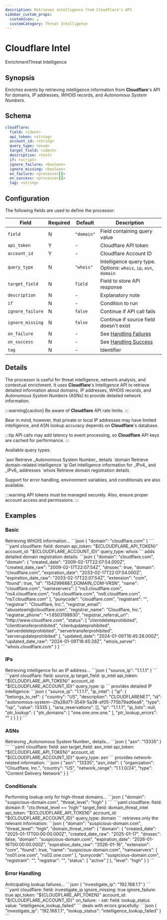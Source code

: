 ```yaml
---
description: Retrieves intelligence from Cloudflare's API
sidebar_custom_props: 
  customIcon: ☁️
  customCategory: Threat Intelligence
---
```


# Cloudflare Intel

<span className="theme-doc-version-badge badge badge--primary">Enrichment</span><span className="theme-doc-version-badge badge badge--secondary">Threat Intelligence</span>

## Synopsis

Enriches events by retrieving intelligence information from **Cloudflare**'s API for domains, _IP_ addresses, _WHOIS_ records, and _Autonomous System Numbers_.

## Schema

```yaml {2-6}
cloudflare:
  field: <ident>
  api_token: <string>
  account_id: <string>
  query_type: <enum>
  target_field: <ident>
  description: <text>
  if: <script>
  ignore_failure: <boolean>
  ignore_missing: <boolean>
  on_failure: <processor[]>
  on_success: <processor[]>
  tag: <string>
```

## Configuration

The following fields are used to define the processor:

|Field|Required|Default|Description|
|---|---|---|---|
|`field`|N|`"domain"`|Field containing query value|
|`api_token`|Y|-|Cloudflare API token|
|`account_id`|Y|-|Cloudflare Account ID|
|`query_type`|N|`"whois"`|Intelligence query type. Options: `whois`, `ip`, `asn`, `domain`|
|`target_field`|N|`field`|Field to store API response|
|`description`|N|-|Explanatory note|
|`if`|N|-|Condition to run|
|`ignore_failure`|N|`false`|Continue if API call fails|
|`ignore_missing`|N|`false`|Continue if source field doesn't exist|
|`on_failure`|N|-|See [Handling Failures](../handling-failures.mdx)|
|`on_success`|N|-|See [Handling Success](../handling-success.mdx)|
|`tag`|N|-|Identifier|

## Details

The processor is useful for threat intelligence, network analysis, and contextual enrichment. It uses **Cloudflare**'s Intelligence API to retrieve detailed information about domains, IP addresses, WHOIS records, and _Autonomous System Numbers_ (ASNs) to provide detailed network information.

:::warning[caution]
Be aware of **Cloudflare** API rate limits.
:::

Bear in mind, however, that private or local IP addresses may have limited intelligence, and ASN lookup accuracy depends on **Cloudflare**'s database.

:::tip
API calls may add latency to event processing, so **Cloudflare** API keys are cached for performance. 
:::

Available query types:

<TermTable>
  <TermCol>`asn`</TermCol><DefCol>Retrieve _Autonomous System Number_ details</DefCol>
  <TermCol>`domain`</TermCol><DefCol>Retrieve domain-related intelligence</DefCol>
  <TermCol>`ip`</TermCol><DefCol>Get intelligence information for _IPv4_ and _IPv6_ addresses</DefCol>
  <TermCol>`whois`</TermCol><DefCol>Retrieve domain registration details</DefCol>
</TermTable>

Support for error handling, environment variables, and conditionals are also available.

:::warning
API tokens must be managed securely. Also, ensure proper account access and permissions.
:::

## Examples

### Basic

<ExampleGrid>
  <CommentCol>
    Retrieving WHOIS information...
  </CommentCol>
  <CodeCol>
    ```json
    {
      "domain": "cloudflare.com"
    }
    ```
    ```yaml
    cloudflare:
      field: domain
      api_token: "${CLOUDFLARE_API_TOKEN}"
      account_id: "${CLOUDFLARE_ACCOUNT_ID}"
      query_type: whois
    ```
  </CodeCol>
  <CommentCol>
    adds detailed domain registration details:
  </CommentCol>
  <CodeCol>
    ```json
    {
      "domain": "cloudflare.com",
      "domain": {
        "created_date": "2009-02-17T22:07:54.000Z",
        "created_date_raw": "2009-02-17T22:07:54Z",
        "dnssec": true,
        "domain": "cloudflare.com",
        "expiration_date": "2033-02-17T22:07:54.000Z",
        "expiration_date_raw": "2033-02-17T22:07:54Z",
        "extension": "com",
        "found": true,
        "id": "1542998887_DOMAIN_COM-VRSN",
        "name": "cloudflare.com",
        "nameservers": [
          "ns3.cloudflare.com",
          "ns4.cloudflare.com",
          "ns5.cloudflare.com",
          "ns6.cloudflare.com",
          "ns7.cloudflare.com"
        ],
        "punycode": "cloudflare.com",
        "registrant": "",
        "registrar": "Cloudflare, Inc.",
        "registrar_email": "abuseteam@cloudflare.com",
        "registrar_name": "Cloudflare, Inc.",
        "registrar_phone": "+1.6503198930",
        "registrar_referral_url": "http://www.cloudflare.com",
        "status": [
          "clientdeleteprohibited",
          "clienttransferprohibited", 
          "clientupdateprohibited",
          "serverdeleteprohibited",
          "servertransferprohibited",
          "serverupdateprohibited"
        ],
        "updated_date": "2024-01-09T16:45:28.000Z",
        "updated_date_raw": "2024-01-09T16:45:28Z",
        "whois_server": "whois.cloudflare.com"
      }
    }
    ```
  </CodeCol>
</ExampleGrid>

### IPs

<ExampleGrid>
  <CommentCol>
    Retrieving intelligence for an IP address...
  </CommentCol>
  <CodeCol>
    ```json
    {
      "source_ip": "1.1.1.1"
    }
    ```
    ```yaml
    cloudflare:
      field: source_ip
      target_field: ip_intel
      api_token: "${CLOUDFLARE_API_TOKEN}"
      account_id: "${CLOUDFLARE_ACCOUNT_ID}"
      query_type: ip
    ```
  </CodeCol>
  <CommentCol>
    provides detailed IP intelligence:
  </CommentCol>
  <CodeCol>
    ```json
    {
      "source_ip": "1.1.1.1",
      "ip_intel": {
        "ip": {
          "belongs_to_ref": {
            "country": "US",
            "description": "CLOUDFLARENET",
            "id": "autonomous-system--2fa28d71-3549-5a38-af05-770b79ad6ea8",
            "type": "isp",
            "value": 13335
          },
          "iana_reservations": [],
          "ip": "1.1.1.1",
          "ip_lists": null,
          "ptr_lookup": {
            "ptr_domains": [
              "one.one.one.one."
            ],
            "ptr_lookup_errors": ""
          }
        }
      }
    }
    ```
  </CodeCol>
</ExampleGrid>

### ASNs

<ExampleGrid>
  <CommentCol>
    Retrieving _Autonomous System Number_ details...
  </CommentCol>
  <CodeCol>
    ```json
    {
      "asn": "13335"
    }
    ```
    ```yaml
    cloudflare:
      field: asn
      target_field: asn_intel
      api_token: "${CLOUDFLARE_API_TOKEN}"
      account_id: "${CLOUDFLARE_ACCOUNT_ID}"
      query_type: asn
    ```
  </CodeCol>
  <CommentCol>
    provides network-related information:
  </CommentCol>
  <CodeCol>
    ```json
    {
      "asn": "13335",
      "asn_intel": {
        "organization": "Cloudflare, Inc.",
        "country": "US",
        "network_range": "1.1.1.0/24",
        "type": "Content Delivery Network"
      }
    }
    ```
  </CodeCol>
</ExampleGrid>

### Conditionals

<ExampleGrid>
  <CommentCol>
    Performing lookup only for high-threat domains...
  </CommentCol>
  <CodeCol>
    ```json
    {
      "domain": "suspicious-domain.com",
      "threat_level": "high"
    }
    ```
    ```yaml
    cloudflare:
      field: domain
      if: "ctx.threat_level == 'high'"
      target_field: domain_threat_intel
      api_token: "${CLOUDFLARE_API_TOKEN}"
      account_id: "${CLOUDFLARE_ACCOUNT_ID}"
      query_type: domain
    ```
  </CodeCol>
  <CommentCol>
    retrieves only the relevant information:
  </CommentCol>
  <CodeCol>
    ```json
    {
      "domain": "suspicious-domain.com",
      "threat_level": "high",
      "domain_threat_intel": {
        "domain": {
          "created_date": "2025-01-17T00:00:00.000Z",
          "created_date_raw": "2025-01-17",
          "dnssec": false,
          "domain": "suspicious-domain.com",
          "expiration_date": "2026-01-16T00:00:00.000Z",
          "expiration_date_raw": "2026-01-16",
          "extension": "com",
          "found": true,
          "name": "suspicious-domain.com",
          "nameservers": [
            "ns01.one.com",
            "ns02.one.com"
          ],
          "punycode": "suspicious-domain.com",
          "registrant": "",
          "registrar": "",
          "status": [
            "active"
          ]
        },
        "level": "high"
      }
    }
    ```
  </CodeCol>
</ExampleGrid>

### Error Handling

<ExampleGrid>
  <CommentCol>
    Anticipating lookup failures...
  </CommentCol>
  <CodeCol>
    ```json
    {
      "investigate_ip": "192.168.1.1"
    }
    ```
    ```yaml
    cloudflare:
      field: investigate_ip
      ignore_missing: true
      ignore_failure: true
      api_token: "${CLOUDFLARE_API_TOKEN}"
      account_id: "${CLOUDFLARE_ACCOUNT_ID}"
      on_failure:
        - set:
          field: lookup_status
          value: "intelligence_lookup_failed"
    ```
  </CodeCol>
  <CommentCol>
    deals with errors gracefully:
  </CommentCol>
  <CodeCol>
    ```json
    {
      "investigate_ip": "192.168.1.1",
      "lookup_status": "intelligence_lookup_failed"
    }
    ```
  </CodeCol>
</ExampleGrid>
